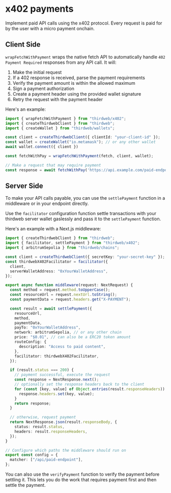
# x402 payments

Implement paid API calls using the x402 protocol. Every request is paid for by the user with a micro payment onchain.

<ArticleIconCard
  title="x402 Playground"
  description="Try out a x402 payment in our live playground"
  icon={ReactIcon}
  href="https://playground.thirdweb.com/payments/x402"
/>

## Client Side

`wrapFetchWithPayment` wraps the native fetch API to automatically handle `402 Payment Required` responses from any API call. It will:
1. Make the initial request
2. If a 402 response is received, parse the payment requirements
3. Verify the payment amount is within the allowed maximum
4. Sign a payment authorization 
5. Create a payment header using the provided wallet signature
6. Retry the request with the payment header

Here's an example:

```typescript
import { wrapFetchWithPayment } from "thirdweb/x402";
import { createThirdwebClient } from "thirdweb";
import { createWallet } from "thirdweb/wallets";

const client = createThirdwebClient({ clientId: "your-client-id" });
const wallet = createWallet("io.metamask"); // or any other wallet
await wallet.connect({ client })

const fetchWithPay = wrapFetchWithPayment(fetch, client, wallet);

// Make a request that may require payment
const response = await fetchWithPay('https://api.example.com/paid-endpoint');
```

## Server Side

To make your API calls payable, you can use the `settlePayment` function in a middleware or in your endpoint directly.

Use the `facilitator` configuration function settle transactions with your thirdweb server wallet gaslessly and pass it to the `settlePayment` function.

Here's an example with a Next.js middleware:

```typescript
import { createThirdwebClient } from "thirdweb";
import { facilitator, settlePayment } from "thirdweb/x402";
import { arbitrumSepolia } from "thirdweb/chains";

const client = createThirdwebClient({ secretKey: "your-secret-key" });
const thirdwebX402Facilitator = facilitator({
  client,
  serverWalletAddress: "0xYourWalletAddress",
});

export async function middleware(request: NextRequest) {
  const method = request.method.toUpperCase();
  const resourceUrl = request.nextUrl.toString();
  const paymentData = request.headers.get("X-PAYMENT");

  const result = await settlePayment({
    resourceUrl,
    method,
    paymentData,
    payTo: "0xYourWalletAddress",
    network: arbitrumSepolia, // or any other chain
    price: "$0.01", // can also be a ERC20 token amount
    routeConfig: {
      description: "Access to paid content",
    },
    facilitator: thirdwebX402Facilitator,
  });

  if (result.status === 200) {
    // payment successful, execute the request
    const response = NextResponse.next();
    // optionally set the response headers back to the client
    for (const [key, value] of Object.entries(result.responseHeaders)) {
      response.headers.set(key, value);
    }
    return response;
  }

  // otherwise, request payment
  return NextResponse.json(result.responseBody, {
    status: result.status,
    headers: result.responseHeaders,
  });
}

// Configure which paths the middleware should run on
export const config = {
  matcher: ["/api/paid-endpoint"],
};
```

You can also use the `verifyPayment` function to verify the payment before settling it. This lets you do the work that requires payment first and then settle the payment.
